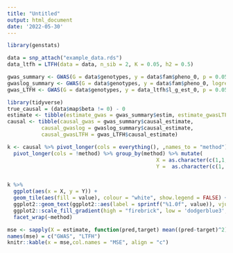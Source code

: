 ```yaml
---
title: "Untitled"
output: html_document
date: '2022-05-30'
---
```



```r
library(genstats)
```

```r
data = snp_attach("example_data.rds")
data_ltfh = LTFH(data = data, n_sib = 2, K = 0.05, h2 = 0.5)
```

```r
gwas_summary <- GWAS(G = data$genotypes, y = data$fam$pheno_0, p = 0.05/100000, ncores = 6)
gwaslog_summary <- GWAS(G = data$genotypes, y = data$fam$pheno_0, logreg = TRUE, p = 0.05/100000, ncores = 6)
gwas_LTFH <- GWAS(G = data$genotypes, y = data_ltfh$l_g_est_0, p = 0.05/100000, ncores = 6)
```
```r
library(tidyverse)
true_causal = (data$map$beta != 0) - 0
estimate <- tibble(estimate_gwas = gwas_summary$estim, estimate_gwasLTFH = gwas_LTFH$estim)
causal <- tibble(causal_gwas = gwas_summary$causal_estimate, 
           causal_gwaslog = gwaslog_summary$causal_estimate,
           causal_gwasLTFH = gwas_LTFH$causal_estimate)

k <- causal %>% pivot_longer(cols = everything(), ,names_to = "method") %>% group_by(method) %>% summarise("11" = sum(value == 1 & true_causal == 1),                                                "10" = sum(value == 1 & true_causal == 0),                                                "01" = sum(value == 0 & true_causal == 1),                                                "00" = sum(value == 0 & true_causal == 0)) %>% 
  pivot_longer(cols = !method) %>% group_by(method) %>% mutate(
                                                X = as.character(c(1,1,0,0)),
                                                Y =  as.character(c(1, 0, 1, 0)))


k %>% 
  ggplot(aes(x = X, y = Y)) +
  geom_tile(aes(fill = value), colour = "white", show.legend = FALSE) +
  ggplot2::geom_text(ggplot2::aes(label = sprintf("%1.0f", value)), vjust = 1) +
  ggplot2::scale_fill_gradient(high = "firebrick", low = 'dodgerblue3', trans='pseudo_log') +
  facet_wrap(~method)
```

```r
mse <- sapply(X = estimate, function(pred,target) mean((pred-target)^2), target = data$map$beta)
names(mse) = c("GWAS", "LTFH")
knitr::kable(x = mse,col.names = "MSE", align = "c")
```


